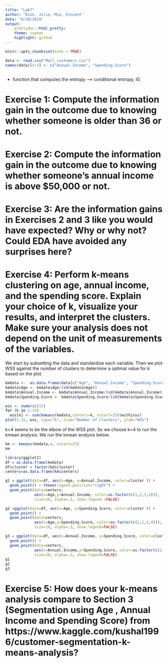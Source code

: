 ```yaml
---
title: "Lab7"
author: "Dion, Julie, Mia, Vincent"
date: "9/20/2019"
output: 
    prettydoc::html_pretty:
    theme: cayman
    highlight: github
---
```


```r
knitr::opts_chunk$set(echo = TRUE)
```

```r
data <- read.csv("Mall_customers.csv")
names(data)[4:5] <- c("Annual.Income", "Spending.Score")
```


```r
```

- function that computes the entropy --> conditional entropy, IG

# Exercise 1: Compute the information gain in the outcome due to knowing whether someone is older than 36 or not.


# Exercise 2: Compute the information gain in the outcome due to knowing whether someone’s annual income is above $50,000 or not.


# Exercise 3: Are the information gains in Exercises 2 and 3 like you would have expected? Why or why not? Could EDA have avoided any surprises here?


# Exercise 4: Perform k-means clustering on age, annual income, and the spending score. Explain your choice of k, visualize your results, and interpret the clusters. Make sure your analysis does not depend on the unit of measurements of the variables.

We start by subsetting the data and standardize each variable. Then we plot WSS against the number of clusters to determine a optimal value for k based on the plot. 
```r
kmdata <-  as.data.frame(data[c("Age", "Annual.Income", "Spending.Score")])
kmdata$Age <- kmdata$Age/(sd(kmdata$Age))
kmdata$Annual.Income <- kmdata$Annual.Income/(sd(kmdata$Annual.Income))
kmdata$Spending.Score <- kmdata$Spending.Score/(sd(kmdata$Spending.Score))

wss <- numeric(15)
for (k in 1:15) 
  wss[k] <- sum(kmeans(kmdata,centers=k, nstart=25)$withinss)
plot(1:15, wss, type="b", xlab="Number of Clusters", ylab="WSS")
```

k=4 seems to be the elbow of the WSS plot. So we choose k=4 to run the kmean analysis.  We run the kmean analysis below. 

```r
km <- kmeans(kmdata,4, nstart=25)
km
```

```r
library(ggplot2)
df = as.data.frame(kmdata)
df$cluster = factor(km$cluster)
centers=as.data.frame(km$centers)

g1 = ggplot(data=df, aes(x=Age, y=Annual.Income, color=cluster )) +
  geom_point() + theme(legend.position="right") +
  geom_point(data=centers,
             aes(x=Age,y=Annual.Income, color=as.factor(c(1,2,3,4))),
             size=10, alpha=.3, show.legend =FALSE)

g2 =ggplot(data=df, aes(x=Age, y=Spending.Score, color=cluster )) +
  geom_point() +
  geom_point(data=centers,
             aes(x=Age,y=Spending.Score, color=as.factor(c(1,2,3,4))),
             size=10, alpha=.3, show.legend=FALSE)

g3 = ggplot(data=df, aes(x=Annual.Income, y=Spending.Score, color=cluster )) +
  geom_point() +
  geom_point(data=centers,
             aes(x=Annual.Income,y=Spending.Score, color=as.factor(c(1,2,3,4))),
             size=10, alpha=.3, show.legend=FALSE)
g1
g2
g3
```


# Exercise 5: How does your k-means analysis compare to Section 3 (Segmentation using Age , Annual Income and Spending Score) from https://www.kaggle.com/kushal1996/customer-segmentation-k-means-analysis?





